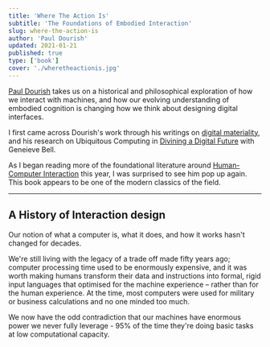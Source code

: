 ```yaml
---
title: 'Where The Action Is'
subtitle: 'The Foundations of Embodied Interaction'
slug: where-the-action-is
author: 'Paul Dourish'
updated: 2021-01-21
published: true
type: ['book']
cover: './wheretheactionis.jpg'
---
```


[Paul Dourish](https://en.wikipedia.org/wiki/Paul_Dourish) takes us on a historical and philosophical exploration of how we interact with machines, and how our evolving understanding of embodied cognition is changing how we think about designing digital interfaces.

I first came across Dourish's work through his writings on [digital materiality](https://www.librarything.com/work/19893504), and his research on Ubiquitous Computing in [Divining a Digital Future](/diving-digital-future) with Geneieve Bell.

As I began reading more of the foundational literature around [Human-Computer Interaction](https://en.wikipedia.org/wiki/Human%E2%80%93computer_interaction) this year, I was surprised to see him pop up again. This book appears to be one of the modern classics of the field.

---

## A History of Interaction design

Our notion of what a computer is, what it does, and how it works hasn't changed for decades.

We're still living with the legacy of a trade off made fifty years ago; computer processing time used to be enormously expensive, and it was worth making humans transform their data and instructions into formal, rigid input languages that optimised for the machine experience – rather than for the human experience. At the time, most computers were used for military or business calculations and no one minded too much.

We now have the odd contradiction that our machines have enormous power we never fully leverage - 95% of the time they're doing basic tasks at low computational capacity.

